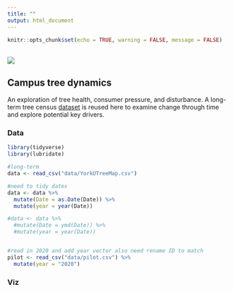```yaml
---
title: ""
output: html_document
---
```


```r
knitr::opts_chunk$set(echo = TRUE, warning = FALSE, message = FALSE)
```

<br>
![](./trees.jpg)  

## Campus tree dynamics
An exploration of tree health, consumer pressure, and disturbance. A long-term tree census [dataset](https://search.dataone.org/view/doi%3A10.5063%2FF13F4MZC) is reused here to examine change through time and explore potential key drivers.  

### Data
```r
library(tidyverse)
library(lubridate)

#long-term
data <- read_csv("data/YorkUTreeMap.csv")

#need to tidy dates
data <- data %>% 
  mutate(Date = as.Date(Date)) %>% 
  mutate(year = year(Date))

#data <- data %>% 
  #mutate(Date = ymd(Date)) %>% 
  #mutate(year = year(Date))


#read in 2020 and add year vector also need rename ID to match
pilot <- read_csv("data/pilot.csv") %>% 
  mutate(year = "2020")

```


### Viz
```r

```




